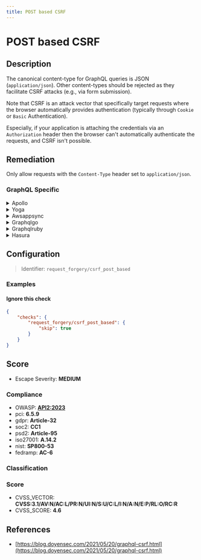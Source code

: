 ```yaml
---
title: POST based CSRF
---
```


# POST based CSRF

## Description

The canonical content-type for GraphQL queries is JSON (`application/json`). Other content-types should be rejected as they facilitate CSRF attacks (e.g., via form submission).

Note that CSRF is an attack vector that specifically target requests where the browser automatically provides authentication (typically through `Cookie` or `Basic` Authentication).

Especially, if your application is attaching the credentials via an `Authorization` header then the browser can't automatically authenticate the requests, and CSRF isn't possible.


## Remediation

Only allow requests with the `Content-Type` header set to `application/json`.



### GraphQL Specific

<details>
    <summary>Apollo</summary>

To mitigate POST-based CSRF attacks in the Apollo framework, implement anti-CSRF tokens in your application. Generate a unique token for each user session and include it as a hidden field in your forms. Verify the token on the server side before processing any POST requests. Additionally, consider using the 'sameSite' attribute for cookies to restrict cross-origin requests.

</details>

<details>
    <summary>Yoga</summary>

To mitigate POST-based CSRF attacks in the Yoga framework engine, implement anti-CSRF tokens in your forms. Generate a unique token for each user session and include it as a hidden field in your POST forms. Verify the token on the server side before processing any POST request. Additionally, ensure that the 'SameSite' attribute for cookies is set to 'Lax' or 'Strict' to prevent cross-site request forgery. It's also recommended to use the Yoga framework's built-in security features or middleware that provide CSRF protection.

</details>

<details>
    <summary>Awsappsync</summary>

To mitigate POST-based CSRF vulnerabilities in AWS AppSync, ensure that all sensitive mutations require authentication and are protected with tokens such as CSRF tokens or API keys. Implement a robust authentication mechanism, such as AWS Cognito, and use it to validate user sessions for each request. Additionally, consider using AWS WAF to create custom rules that validate the presence of custom headers or tokens that are unique to your application and difficult to forge. Regularly review and update your security policies to keep up with the latest threats.

</details>

<details>
    <summary>Graphqlgo</summary>

To mitigate POST-based CSRF attacks in a GraphQL Go framework engine, implement anti-CSRF tokens by generating a unique token for each user session and requiring that token to be included as a header or in the payload of every state-changing POST request. Validate the token on the server side before processing the request. Additionally, ensure that CORS policies are correctly set to restrict cross-origin requests from untrusted domains.

</details>

<details>
    <summary>Graphqlruby</summary>

To mitigate POST-based CSRF attacks in a GraphQL Ruby framework, ensure that you implement CSRF tokens within your application. Use the built-in Rails CSRF protection by including `protect_from_forgery with: :exception` in your controllers. Additionally, verify that every state-changing request includes a valid CSRF token. For GraphQL, you can pass the CSRF token within the HTTP headers or the body of the POST request and validate it on the server-side. Also, consider using same-site cookie attributes and CORS policies to restrict cross-origin requests.

</details>

<details>
    <summary>Hasura</summary>

To mitigate POST-based CSRF attacks in the Hasura framework, ensure that all state-changing operations require a valid CSRF token. Implement a strong CSRF protection mechanism by utilizing Hasura's webhook or JWT-based authentication methods, which inherently provide CSRF protection by requiring a valid authentication token for each request. Additionally, consider using the 'SameSite' attribute for cookies to restrict their sending to same-site requests only. Regularly review and update your security configurations to keep up with best practices.

</details>

## Configuration

> Identifier: `request_forgery/csrf_post_based`



### Examples



#### Ignore this check

```json
{
    "checks": {
        "request_forgery/csrf_post_based": {
            "skip": true
        }
    }
}
```




## Score

- Escape Severity: **<span className="medium-severity">MEDIUM</span>**

### Compliance

- OWASP: **[API2:2023](https://github.com/OWASP/API-Security/blob/master/editions/2023/en/0xa2-broken-authentication.md)**
- pci: **6.5.9**
- gdpr: **Article-32**
- soc2: **CC1**
- psd2: **Article-95**
- iso27001: **A.14.2**
- nist: **SP800-53**
- fedramp: **AC-6**

### Classification






### Score

- CVSS_VECTOR: **CVSS:3.1/AV:N/AC:L/PR:N/UI:N/S:U/C:L/I:N/A:N/E:P/RL:O/RC:R**
- CVSS_SCORE: **4.6**

## References

- [https://blog.doyensec.com/2021/05/20/graphql-csrf.html](https://blog.doyensec.com/2021/05/20/graphql-csrf.html)
  